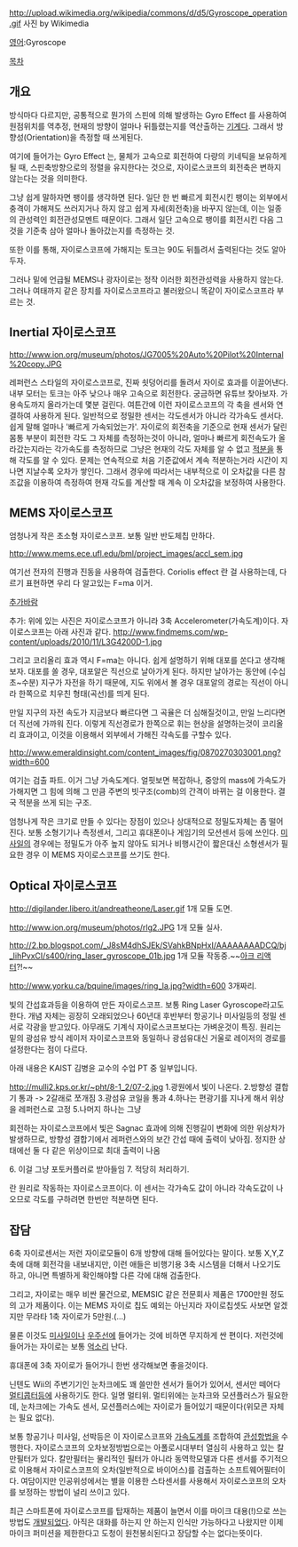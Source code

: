 http://upload.wikimedia.org/wikipedia/commons/d/d5/Gyroscope_operation.gif
사진 by Wikimedia

[[영어]]:Gyroscope 

[[목차]]

== 개요 ==

방식마다 다르지만, 공통적으로 뭔가의 스핀에 의해 발생하는 Gyro Effect 를 사용하여 원점위치를 역추정, 현재의 방향이 얼마나 뒤틀렸는지를 역산출하는 [[기계]]다. 그래서 방향성(Orientation)을 측정할 때 쓰게된다. 

여기에 들어가는 Gyro Effect 는, 물체가 고속으로 회전하여 다량의 키네틱을 보유하게 될 때, 스핀축방향으로의 정렬을 유지한다는 것으로, 자이로스코프의 회전축은 변하지 않는다는 것을 의미한다. 

그냥 쉽게 말하자면 팽이를 생각하면 된다. 일단 한 번 빠르게 회전시킨 팽이는 외부에서 충격이 가해져도 쓰러지거나 하지 않고 쉽게 자세(회전축)을 바꾸지 않는데, 이는 일종의 관성력인 회전관성모멘트 때문이다. 그래서 일단 고속으로 팽이를 회전시킨 다음 그것을 기준축 삼아 얼마나 돌아갔는지를 측정하는 것.
 
또한 이를 통해, 자이로스코프에 가해지는 토크는 90도 뒤틀려서 출력된다는 것도 알아두자. 

그러나 밑에 언급될 MEMS나 광자이로는 정작 이러한 회전관성력을 사용하지 않는다. 그러나 여태까지 같은 장치를 자이로스코프라고 불러왔으니 똑같이 자이로스코프라 부르는 것.


== Inertial 자이로스코프 ==
http://www.ion.org/museum/photos/JG7005%20Auto%20Pilot%20Internal%20copy.JPG

레퍼런스 스타일의 자이로스코프로, 진짜 쇳덩어리를 돌려서 자이로 효과를 이끌어낸다. 내부 모터는 토크는 아주 낮으나 매우 고속으로 회전한다. 궁금하면 유튜브 찾아보자. 가용속도까지 올라가는데 몇분 걸린다. 여튼간에 이런 자이로스코프의 각 축을 센서와 연결하여 사용하게 된다. 일반적으로 정밀한 센서는 각도센서가 아니라 각가속도 센서다. 쉽게 말해 얼마나 '빠르게 가속되었는가'. 자이로의 회전축을 기준으로 현재 센서가 달린 몸통 부분이 회전한 각도 그 자체를 측정하는것이 아니라, 얼마나 빠르게 회전속도가 올라갔는지라는 각가속도를 측정하므로 그냥은 현재의 각도 자체를 알 수 없고 [[적분]]을 통해 각도를 알 수 있다. 문제는 연속적으로 처음 기준값에서 계속 적분하는거라 시간이 지나면 지날수록 오차가 쌓인다. 그래서 경우에 따라서는 내부적으로 이 오차값을 다른 참조값을 이용하여 측정하여 현재 각도를 계산할 때 계속 이 오차값을 보정하여 사용한다.

== MEMS 자이로스코프 ==

엄청나게 작은 초소형 자이로스코프. 보통 일반 반도체칩 만하다.

http://www.mems.ece.ufl.edu/bml/project_images/accl_sem.jpg

여기선 전자의 진행과 진동을 사용하여 검출한다. Coriolis effect 란 걸 사용하는데, 다르기 표현하면 우리 다 알고있는 F=ma 이거. 

[[추가바람]]

추가: 위에 있는 사진은 자이로스코프가 아니라 3축 Accelerometer(가속도계)이다. 자이로스코프는 아래 사진과 같다.
http://www.findmems.com/wp-content/uploads/2010/11/L3G4200D-1.jpg

그리고 코리올리 효과 역시 F=ma는 아니다. 쉽게 설명하기 위해 대포를 쏜다고 생각해보자.
대포를 쏠 경우, 대포알은 직선으로 날아가게 된다. 하지만 날아가는 동안에 (수십초~수분) 지구가 자전을 하기 때문에, 지도 위에서 볼 경우 대포알의 경로는 직선이 아니라 한쪽으로 치우친 형태(곡선)를 띄게 된다.

만일 지구의 자전 속도가 지금보다 빠르다면 그 곡율은 더 심해질것이고, 만일 느리다면 더 직선에 가까워 진다.
이렇게 직선경로가 한쪽으로 휘는 현상을 설명하는것이 코리올리 효과이고, 이것을 이용해서 외부에서 가해진 각속도를 구할수 있다.    
 

http://www.emeraldinsight.com/content_images/fig/0870270303001.png?width=600

여기는 검출 파트. 이거 그냥 가속도계다. 얼핏보면 복잡하나, 중앙의 mass에 가속도가 가해지면 그 힘에 의해 그 만큼 주변의 빗구조(comb)의 간격이 바뀌는 걸 이용한다. 결국 적분을 쓰게 되는 구조.

엄청나게 작은 크기로 만들 수 있다는 장점이 있으나 상대적으로 정밀도자체는 좀 떨어진다. 보통 소형기기나 측정센서, 그리고 휴대폰이나 게임기의 모션센서 등에 쓰인다. [[미사일]]의 경우에는 정밀도가 아주 높지 않아도 되거나 비행시간이 짧은대신 소형센서가 필요한 경우 이 MEMS 자이로스코프를 쓰기도 한다.

== Optical 자이로스코프 ==


http://digilander.libero.it/andreatheone/Laser.gif
1개 모듈 도면.

http://www.ion.org/museum/photos/rlg2.JPG
1개 모듈 실사.

http://2.bp.blogspot.com/_J8sM4dhSJEk/SVahkBNpHxI/AAAAAAAADCQ/bj_lihPvxCI/s400/ring_laser_gyroscope_01b.jpg
1개 모듈 작동중.~~[[아크 리액터]]?!~~

http://www.yorku.ca/bquine/images/ring_la.jpg?width=600
3개짜리.

빛의 간섭효과등을 이용하여 만든 자이로스코프. 보통 Ring Laser Gyroscope라고도 한다. 개념 자체는 굉장히 오래되었으나 60년대 후반부터 항공기나 미사일등의 정밀 센서로 각광을 받고있다. 아무래도 기계식 자이로스코프보다는 가벼운것이 특징. 원리는 밑의 광섬유 방식 레이저 자이로스코프와 동일하나 광섬유대신 거울로 레이저의 경로를 설정한다는 점이 다르다.

아래 내용은 KAIST 김병윤 교수의 수업 PT 중 일부입니다. 

http://mulli2.kps.or.kr/~pht/8-1_2/07-2.jpg
1.광원에서 빛이 나온다.
2.방향성 결합기 통과 -> 2갈래로 쪼개짐
3.광섬유 코일을 통과 
4.하나는 편광기를 지나게 해서 위상을 레퍼런스로 고정
5.나머지 하나는 그냥

회전하는 자이로스코프에서 빛은 Sagnac 효과에 의해 진행길이 변화에 의한 위상차가 발생하므로, 방향성 결합기에서 레퍼런스와의 보간 간섭 때에 출력이 낮아짐.
정지한 상태에선 둘 다 같은 위상이므로 최대 출력이 나옴

6. 이걸 그냥 포토커플러로 받아들임
7. 적당히 처리하기.

란 원리로 작동하는 자이로스코프이다. 이 센서는 각가속도 값이 아니라 각속도값이 나오므로 각도를 구하려면 한번만 적분하면 된다.


== 잡담 ==
6축 자이로센서는 저런 자이로모듈이 6개 방향에 대해 들어있다는 말이다. 보통 X,Y,Z 축에 대해 회전각을 내보내지만, 이런 애들은 비행기용 3축 시스템을 더해서 나오기도 하고, 아니면 특별하게 확인해야할 다른 각에 대해 검출한다. 

그리고, 자이로는 매우 비싼 물건으로, MEMSIC 같은 전문회사 제품은 1700만원 정도의 고가 제품이다. 이는 MEMS 자이로 칩도 예외는 아닌지라 자이로칩셋도 사보면 알겠지만 무라타 1축 자이로가 5만원.(...)

물론 이것도 [[미사일]]이나 [[우주선]]에 들어가는 것에 비하면 무지하게 싼 편이다. 저런것에 들어가는 자이로는 보통 [[억]]소리 난다. 

휴대폰에 3축 자이로가 들어가니 한번 생각해보면 좋을것이다.

닌텐도 Wii의 주변기기인 눈차크에도 꽤 쓸만한 센서가 들어가 있어서, 센서만 떼어다 [[멀티콥터]]등에 사용하기도 한다. 일명 멀티위. 멀티위에는 눈차크와 모션플러스가 필요한데, 눈차크에는 가속도 센서, 모션플러스에는 자이로가 들어있기 때문이다(위모콘 자체는 필요 없다).

보통 항공기나 미사일, 선박등은 이 자이로스코프와 [[가속도계]]를 조합하여 [[관성항법]]을 수행한다. 자이로스코프의 오차보정방법으로는 아폴로시대부터 열심히 사용하고 있는 칼만필터가 있다. 칼만필터는 물리적인 필터가 아니라 동역학모델과 다른 센서를 주기적으로 이용해서 자이로스코프의 오차(일반적으로 바이어스)를 검출하는 소프트웨어필터이다. 여담이지만 인공위성에서는 별을 이용한 스타센서를 사용해서 자이로스코프의 오차를 보정하는 방법이 널리 쓰이고 있다.

최근 스마트폰에 자이로스코프를 탑재하는 제품이 늘면서 이를 마이크 대용(!)으로 쓰는 방법도 [http://www.engadget.com/2014/08/15/gyrophone-eavesdropping-hack/#continued 개발되었다]. 아직은 대화를 하는지 안 하는지 인식만 가능하다고 나왔지만 이제 마이크 퍼미션을 제한한다고 도청이 원천봉쇠된다고 장담할 수는 없다는뜻이다.
